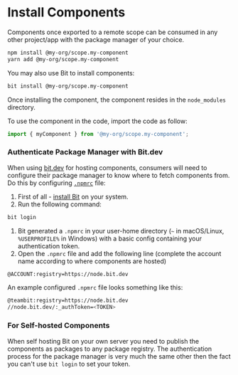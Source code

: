 # Install Components

Components once exported to a remote scope can be consumed in any other project/app with the package manager of your choice.

```bash
npm install @my-org/scope.my-component
yarn add @my-org/scope.my-component
```

You may also use Bit to install components:

```bash
bit install @my-org/scope.my-component
```

Once installing the component, the component resides in the `node_modules` directory.

To use the component in the code, import the code as follow:

```js
import { myComponent } from '@my-org/scope.my-component';
```

### Authenticate Package Manager with Bit.dev

When using [bit.dev](https://bit.dev) for hosting components, consumers will need to configure their package manager to know where to fetch components from. Do this by configuring [`.npmrc`](https://docs.npmjs.com/cli/v7/configuring-npm/npmrc) file:

1. First of all - [install Bit](/getting-started/installing-bit/installing-bit) on your system.
1. Run the following command:

```sh
bit login
```

1. Bit generated a `.npmrc` in your user-home directory (`~` in macOS/Linux, `%USERPROFILE%` in Windows) with a basic config containing your authentication token.
1. Open the `.npmrc` file and add the following line (complete the account name according to where components are hosted)

```sh
@ACCOUNT:registry=https://node.bit.dev
```

An example configured `.npmrc` file looks something like this:

```sh
@teambit:registry=https://node.bit.dev
//node.bit.dev/:_authToken=<TOKEN>
```

### For Self-hosted Components

When self hosting Bit on your own server you need to publish the components as packages to any package registry. The authentication process for the package manager is very much the same other then the fact you can't use `bit login` to set your token.
